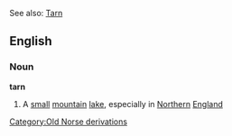 See also: [[Tarn]]

==English==
===Noun===
'''tarn'''

#A [[small]] [[mountain]] [[lake]], especially in [[Northern]] [[England]]
[[Category:Old Norse derivations]]
